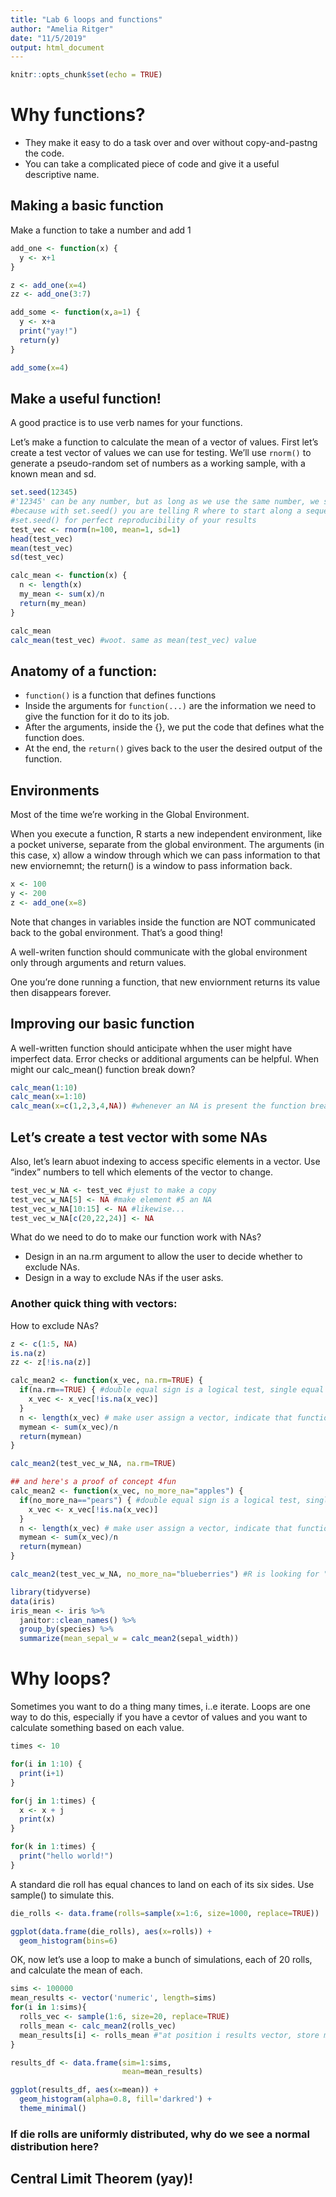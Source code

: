 ```yaml
---
title: "Lab 6 loops and functions"
author: "Amelia Ritger"
date: "11/5/2019"
output: html_document
---
```


```r
knitr::opts_chunk$set(echo = TRUE)
```

# Why functions?

- They make it easy to do a task over and over without copy-and-pastng the code.
- You can take a complicated piece of code and give it a useful descriptive name.

## Making a basic function

Make a function to take a number and add 1
```r
add_one <- function(x) {
  y <- x+1
}

z <- add_one(x=4)
zz <- add_one(3:7)
```

```r
add_some <- function(x,a=1) {
  y <- x+a
  print("yay!")
  return(y)
}

add_some(x=4)
```

## Make a useful function!

A good practice is to use verb names for your functions.

Let's make a function to calculate the mean of a vector of values. First let's create a test vector of values we can use for testing. We'll use `rnorm()` to generate a pseudo-random set of numbers as a working sample, with a known mean and sd.
```r
set.seed(12345)
#'12345' can be any number, but as long as we use the same number, we should get the same sample
#because with set.seed() you are telling R where to start along a sequence of set "random" numbers (aka pseudo-random)
#set.seed() for perfect reproducibility of your results
test_vec <- rnorm(n=100, mean=1, sd=1)
head(test_vec)
mean(test_vec)
sd(test_vec)

calc_mean <- function(x) {
  n <- length(x)
  my_mean <- sum(x)/n
  return(my_mean)
}

calc_mean
calc_mean(test_vec) #woot. same as mean(test_vec) value
```

## Anatomy of a function:

- `function()` is a function that defines functions
- Inside the arguments for `function(...)` are the information we need to give the function for it do to its job.
- After the arguments, inside the {}, we put the code that defines what the function does.
- At the end, the `return()` gives back to the user the desired output of the function.

## Environments

Most of the time we're working in the Global Environment.

When you execute a function, R starts a new independent environment, like a pocket universe, separate from the global environment. The arguments (in this case, x) allow a window through which we can pass information to that new enviornemnt; the return() is a window to  pass information back.
```r
x <- 100
y <- 200
z <- add_one(x=8)
```

Note that changes in variables inside the function are NOT communicated back to the gobal environment. That's a good thing!

A well-writen function should communicate with the global environment only through arguments and return values.

One you're done running a function, that new enviornment returns its value then disappears forever.

## Improving our basic function

A well-written function should anticipate whhen the user might have imperfect data. Error checks or additional arguments can be helpful. When might our calc_mean() function break down?
```r
calc_mean(1:10)
calc_mean(x=1:10)
calc_mean(x=c(1,2,3,4,NA)) #whenever an NA is present the function breaks
```

## Let's create a test vector with some NAs

Also, let's learn abuot indexing to access specific elements in a vector. Use "index" numbers to tell which elements of the vector to change. 
```r
test_vec_w_NA <- test_vec #just to make a copy
test_vec_w_NA[5] <- NA #make element #5 an NA
test_vec_w_NA[10:15] <- NA #likewise...
test_vec_w_NA[c(20,22,24)] <- NA 
```

What do we need to do to make our function work with NAs?

- Design in an na.rm argument to allow the user to decide whether to exclude NAs.
- Design in a way to exclude NAs if the user asks.

### Another quick thing with vectors:

How to exclude NAs?
```r
z <- c(1:5, NA)
is.na(z)
zz <- z[!is.na(z)]

calc_mean2 <- function(x_vec, na.rm=TRUE) {
  if(na.rm==TRUE) { #double equal sign is a logical test, single equal sign is an assignnment
    x_vec <- x_vec[!is.na(x_vec)]
  }
  n <- length(x_vec) # make user assign a vector, indicate that function should be expecting a vector
  mymean <- sum(x_vec)/n
  return(mymean)
}

calc_mean2(test_vec_w_NA, na.rm=TRUE)

## and here's a proof of concept 4fun
calc_mean2 <- function(x_vec, no_more_na="apples") {
  if(no_more_na=="pears") { #double equal sign is a logical test, single equal sign is an assignnment
    x_vec <- x_vec[!is.na(x_vec)]
  }
  n <- length(x_vec) # make user assign a vector, indicate that function should be expecting a vector
  mymean <- sum(x_vec)/n
  return(mymean)
}

calc_mean2(test_vec_w_NA, no_more_na="blueberries") #R is looking for "pears" to remove NAs, so because it doesn't see that it moves on from the no_more_na argument
```

```r
library(tidyverse)
data(iris)
iris_mean <- iris %>%
  janitor::clean_names() %>%
  group_by(species) %>%
  summarize(mean_sepal_w = calc_mean2(sepal_width))
```

# Why loops?

Sometimes you want to do a thing many times, i..e iterate. Loops are one way to do this, especially if you have a cevtor of values and you want to calculate something based on each value. 
```r
times <- 10

for(i in 1:10) {
  print(i+1)
}

for(j in 1:times) {
  x <- x + j
  print(x)
}

for(k in 1:times) {
  print("hello world!")
}
```

A standard die roll has equal chances to land on each of its six sides. Use sample() to simulate this.
```r
die_rolls <- data.frame(rolls=sample(x=1:6, size=1000, replace=TRUE))

ggplot(data.frame(die_rolls), aes(x=rolls)) +
  geom_histogram(bins=6)
```

OK, now let's use a loop to make a bunch of simulations, each of 20 rolls, and calculate the mean of each.
```r
sims <- 100000
mean_results <- vector('numeric', length=sims)
for(i in 1:sims){
  rolls_vec <- sample(1:6, size=20, replace=TRUE) 
  rolls_mean <- calc_mean2(rolls_vec)
  mean_results[i] <- rolls_mean #"at position i results vector, store mean of rolls_vec"
}

results_df <- data.frame(sim=1:sims,
                         mean=mean_results)

ggplot(results_df, aes(x=mean)) +
  geom_histogram(alpha=0.8, fill='darkred') +
  theme_minimal()

```

### If die rolls are uniformly distributed, why do we see a normal distribution here?

## Central Limit Theorem (yay)!

